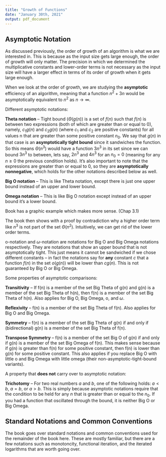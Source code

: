 ```yaml
---
title: "Growth of Functions"
date: "January 30th, 2021"
output: pdf_document
---
```


## Asymptotic Notation

As discussed previously, the order of growth of an algorithm is what we are interested in. This is because as the input size gets large enough, the order of growth will only matter. The precision in which we determined the multiplicative constants and lower-order terms is not necessary as the input size will have a larger effect in terms of its order of growth when it gets large enough.

When we look at the order of growth, we are studying the **asymptotic** efficiency of an algorithm, meaning that a function $n^{2} + 3n$ would be asymptotically equivalent to $n^{2}$ as $n \rightarrow \infty$.


Different asymptotic notations:

**Theta notation** -- Tight bound ($\Theta ( g(n) )$ is a set of $f(n)$ such that $f(n)$ is between two expressions (both of which are greater than or equal to 0), namely, $c_{1} g(n)$ and $c_{2} g(n)$ (where $c_{1}$ and $c_{2}$ are positive constants) for all values n that are greater than some positive constant $n_{0}$. We say that $g(n)$ in that case is an **asymptotically tight bound** since it sandwiches the function. So this means $\Theta ( n^{3} )$ would have a function $3n^{3}$ in its set since we can bound $3n^{3}$ to between, lets say, $2n^{3}$ and $4n^{3}$ for an $n_{0} = 0$ (meaning for any $n \geq 0$ the previous condition holds). It's also important to note that the expressions are greater than or equal to 0, so they are **asymptotically nonnegative**, which holds for the other notations described below as well.

**Big O notation** -- This is like Theta notation, except there is just one upper bound instead of an upper and lower bound.

**Omega notation** -- This is like Big O notation except instead of an upper bound it's a lower bound.

Book has a graphic example which makes more sense. (Chap 3.1)

The book then shows with a proof by contradiction why a higher order term like $n^{3}$ is not part of the set $\Theta (n^{2})$. Intuitively, we can get rid of the lower order terms.

o-notation and $\omega$-notation are notations for Big O and Big Omega notations respectively. They are notations that show an upper bound that is not asymptotically tight. This just means it cannot be sandwiched if we chose different constants -- in fact the notations say for **any** constant $c$ that a function $f(n)$ in the set $o(g(n))$ will be lower than $c g(n)$. This is not guaranteed by Big O or Big Omega.

Some properties of asymptotic comparisons:

**Transitivity** -- If f(n) is a member of the set Big Theta of g(n) and g(n) is a member of the set Big Theta of h(n), then f(n) is a member of the set Big Theta of h(n). Also applies for Big O, Big Omega, o, and $\omega$.

**Reflexivity** -- f(n) is a member of the set Big Theta of f(n). Also applies for Big O and Big Omega.

**Symmetry** -- f(n) is a member of the set Big Theta of g(n) if and only if (bidirectional) g(n) is a member of the set Big Theta of f(n).

**Transpose Symmetry** -- f(n) is a member of the set Big O of g(n) if and only if g(n) is a member of the set Big Omega of f(n). This makes sense because if g(n) is greater than f(n) for some positive constant, then f(n) is lower than g(n) for some positive constant. This also applies if you replace Big O with little o and Big Omega with little omega (their non-asymptotic-tight-bound variants).

A property that **does not** carry over to asymptotic notation:

**Trichotomy** -- For two real numbers $a$ and $b$, one of the following holds: $a < b$, $a = b$, or $a > b$. This is simply because asymptotic notations require that the condition to be held for any $n$ that is greater than or equal to the $n_{0}$. If you had a function that oscillated through the bound, it is neither Big O or Big Omega.

## Standard Notations and Common Conventions

The book goes over standard notations and common conventions used for the remainder of the book here. These are mostly familiar, but there are a few notations such as monotoncity, functional iteration, and the iterated logarithms that are worth going over.
